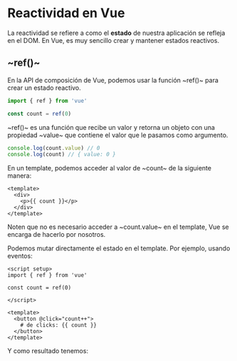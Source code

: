 
<PageView>

# Reactividad en Vue

La reactividad se refiere a como el **estado** de nuestra aplicación se refleja en el DOM. En Vue, es muy sencillo crear y mantener estados reactivos.


## ~ref()~

En la API de composición de Vue, podemos usar la función ~ref()~ para crear un estado reactivo. 

```javascript
import { ref } from 'vue'

const count = ref(0)
```

~ref()~ es una función que recibe un valor y retorna un objeto con una propiedad ~value~ que contiene el valor que le pasamos como argumento. 

```javascript
console.log(count.value) // 0
console.log(count) // { value: 0 }
```

En un template, podemos acceder al valor de ~count~ de la siguiente manera:

```vue
<template>
  <div>
    <p>{{ count }}</p>
  </div>
</template>
```
Noten que no es necesario acceder a ~count.value~ en el template, Vue se encarga de hacerlo por nosotros.

Podemos mutar directamente el estado en el template. Por ejemplo, usando eventos:

```vue
<script setup>
import { ref } from 'vue'

const count = ref(0)

</script>

<template>
  <button @click="count++">
    # de clicks: {{ count }}
  </button>
</template>
```

Y como resultado tenemos:

<ExampleWrapper>
  <Counter/>
</ExampleWrapper>

</PageView>